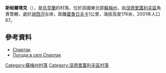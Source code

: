 {{coord|50|55|14|N|33|51|7|E|scale:100000_region:UA|display=title}}

'''斯帕爾塔克'''（{{lang-uk|Спартак}}），是[[烏克蘭|烏克蘭]]的村落，位於該國東北部[[蘇梅州|蘇梅州]]，由[[涅德里蓋利夫區|涅德里蓋利夫區]]負責管轄，處於[[胡西河|胡西河]]左岸，距離[[霍魯日夫卡_(涅德里蓋利夫區)|霍魯日夫卡]]1公里，海拔高度176米，2001年人口87。

==參考資料==
*[http://w1.c1.rada.gov.ua/pls/z7502/A005?rdat1=02.02.2010&rf7571=29632 Спартак]{{dead link|date=2018年3月 |bot=InternetArchiveBot |fix-attempted=yes }}
* [http://weather.in.ua/ua/symskaja/24692 Погода в селі Спартак] {{Wayback|url=http://weather.in.ua/ua/symskaja/24692 |date=20160305083042 }}

{{DEFAULTSORT:Спартак}}
[[Category:蘇梅州村落|Category:蘇梅州村落]]
[[Category:涅德里蓋利夫區村落|Category:涅德里蓋利夫區村落]]


{{Sumy-geo-stub}}